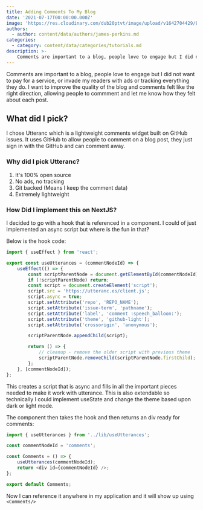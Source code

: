 ```yaml
---
title: Adding Comments To My Blog
date: '2021-07-17T00:00:00.000Z'
image: 'https://res.cloudinary.com/dub20ptvt/image/upload/v1642704429/Blog%20Posts/zznforepqmjb9kwrhpft.webp'
authors:
  - author: content/data/authors/james-perkins.md
categories:
  - category: content/data/categories/tutorials.md
description: >-
    Comments are important to a blog, people love to engage but I did not want to pay for a service, or invade my readers with ads or tracking.
---
```


Comments are important to a blog, people love to engage but I did not want to pay for a service, or invade my readers with ads or tracking everything they do. I want to improve the quality of the blog and comments felt like the right direction, allowing people to commment and let me know how they felt about each post.

## What did I pick?

I chose Utteranc which is a lightweight comments widget built on GitHub issues. It uses GitHub to allow people to comment on a blog post, they just sign in with the GitHub and can comment away.

### Why did I pick Utteranc?

1. It's 100% open source
2. No ads, no tracking
3. Git backed (Means I keep the comment data)
4. Extremely lightweight

### How Did I implement this on NextJS?

I decided to go with a hook that is referenced in a component. I could of just implemented an async script but where is the fun in that?

Below is the hook code:

```javascript
import { useEffect } from 'react';

export const useUtterances = (commentNodeId) => {
    useEffect(() => {
        const scriptParentNode = document.getElementById(commentNodeId);
        if (!scriptParentNode) return;
        const script = document.createElement('script');
        script.src = 'https://utteranc.es/client.js';
        script.async = true;
        script.setAttribute('repo', 'REPO_NAME');
        script.setAttribute('issue-term', 'pathname');
        script.setAttribute('label', 'comment :speech_balloon:');
        script.setAttribute('theme', 'github-light');
        script.setAttribute('crossorigin', 'anonymous');

        scriptParentNode.appendChild(script);

        return () => {
            // cleanup - remove the older script with previous theme
            scriptParentNode.removeChild(scriptParentNode.firstChild);
        };
    }, [commentNodeId]);
};
```

This creates a script that is async and fills in all the important pieces needed to make it work with utterance. This is also extendable so technically I could implement useState and change the theme based upon dark or light mode.

The component then takes the hook and then returns an div ready for comments:

```javascript
import { useUtterances } from '../lib/useUtterances';

const commentNodeId = 'comments';

const Comments = () => {
    useUtterances(commentNodeId);
    return <div id={commentNodeId} />;
};

export default Comments;
```

Now I can reference it anywhere in my application and it will show up using `<Comments/>`
